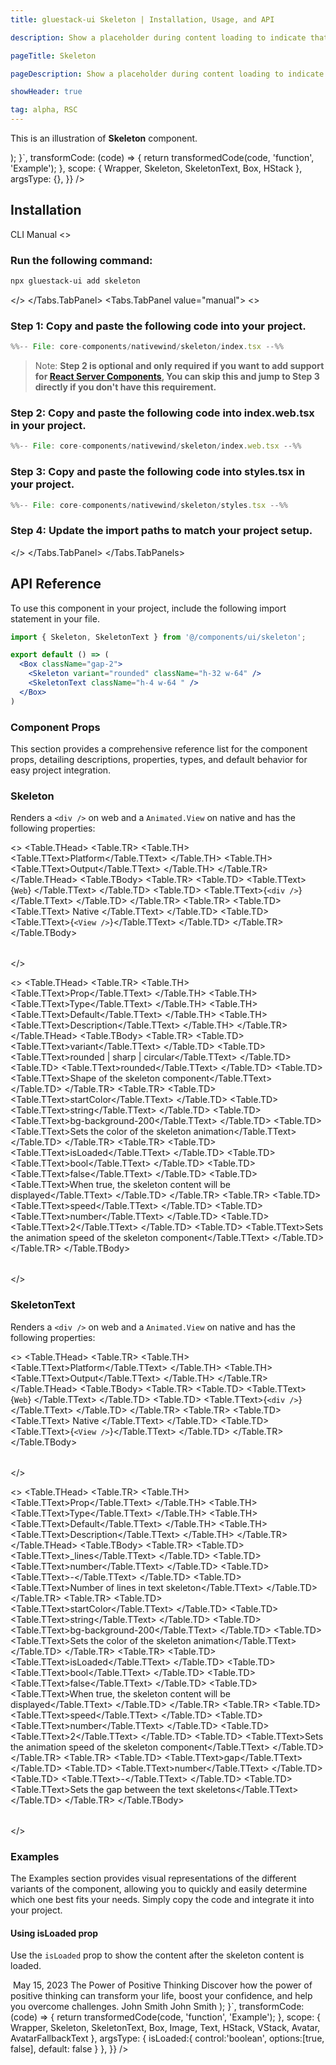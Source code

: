 ```yaml
---
title: gluestack-ui Skeleton | Installation, Usage, and API

description: Show a placeholder during content loading to indicate that the content is being fetched.

pageTitle: Skeleton

pageDescription: Show a placeholder during content loading to indicate that the content is being fetched.

showHeader: true

tag: alpha, RSC
---
```



<Meta title="with-nativewind/Components/Others/Skeleton" />


This is an illustration of **Skeleton** component.

<Wrapper>
  <CodePreview
    showComponentRenderer={true}
    showArgsController={false}
   _rendererWrapper={{
      alignItems: 'center',
      padding: 20,
    }}
    metaData={{
      code: `import { Box } from "@/components/ui/box";
function Example() {
  return (
    <Box className="w-[325px] gap-4 p-3 rounded-md bg-background-100">
      <Skeleton variant="sharp" className="h-[150px]" />
      <SkeletonText _lines={3} className="h-3" />
      <HStack className="gap-2 align-middle">
        <Skeleton variant="circular" className="h-[24px] w-[24px] mr-2" />
        <SkeletonText _lines={2} gap={1} className="h-2 w-2/5" />
      </HStack>
      </Box>
  );
}`,
      transformCode: (code) => {
        return transformedCode(code, 'function', 'Example');
      },
      scope: { Wrapper, Skeleton, SkeletonText, Box, HStack  },
      argsType: {},
    }}
  />
</Wrapper>

<br />

## Installation

<Tabs value="cli" type="section">
  <Tabs.TabList>
      <Tabs.Tab value="cli">
        <Tabs.TabTitle>CLI</Tabs.TabTitle>
      </Tabs.Tab>
     <Tabs.Tab value="manual">
        <Tabs.TabTitle>Manual</Tabs.TabTitle>
     </Tabs.Tab>
  </Tabs.TabList>
  <Tabs.TabPanels>
    <Tabs.TabPanel value="cli">
<>

### Run the following command:
  ```bash
  npx gluestack-ui add skeleton
  ```
</>
    </Tabs.TabPanel>
    <Tabs.TabPanel value="manual"> 
<>

### Step 1: Copy and paste the following code into your project.
<CollapsibleCode>

```jsx 
%%-- File: core-components/nativewind/skeleton/index.tsx --%% 
```
</CollapsibleCode>

> Note: **Step 2 is optional and only required if you want to add support for [React Server Components](https://vercel.com/blog/understanding-react-server-components), You can skip this and jump to Step 3 directly if you don't have this requirement.**

### Step 2: Copy and paste the following code into index.web.tsx in your project.
<CollapsibleCode>

```jsx 
%%-- File: core-components/nativewind/skeleton/index.web.tsx --%% 
```
</CollapsibleCode>

### Step 3: Copy and paste the following code into styles.tsx in your project.
<CollapsibleCode>

```jsx 
%%-- File: core-components/nativewind/skeleton/styles.tsx --%% 
```
</CollapsibleCode>

### Step 4: Update the import paths to match your project setup.
</>
    </Tabs.TabPanel>
  </Tabs.TabPanels>
</Tabs>

## API Reference

To use this component in your project, include the following import statement in your file.

```jsx
import { Skeleton, SkeletonText } from '@/components/ui/skeleton';
```

```jsx
export default () => (
  <Box className="gap-2">
    <Skeleton variant="rounded" className="h-32 w-64" />
    <SkeletonText className="h-4 w-64 " />
  </Box>
)
```

### Component Props

This section provides a comprehensive reference list for the component props, detailing descriptions, properties, types, and default behavior for easy project integration.

### Skeleton

Renders a `<div />` on web and a `Animated.View` on native and has the following properties:

<>
  <TableContainer>
    <Table>
      <Table.THead>
        <Table.TR>
          <Table.TH>
            <Table.TText>Platform</Table.TText>
          </Table.TH>
          <Table.TH>
            <Table.TText>Output</Table.TText>
          </Table.TH>
        </Table.TR>
      </Table.THead>
      <Table.TBody>
        <Table.TR>
          <Table.TD>
            <Table.TText>
              <InlineCode>{`Web`}</InlineCode>
            </Table.TText>
          </Table.TD>
          <Table.TD>
            <Table.TText>{`<div />`}</Table.TText>
          </Table.TD>
        </Table.TR>
        <Table.TR>
          <Table.TD>
            <Table.TText>
              <InlineCode>Native</InlineCode>
            </Table.TText>
          </Table.TD>
          <Table.TD>
            <Table.TText>{`<View />`}</Table.TText>
          </Table.TD>
        </Table.TR>
      </Table.TBody>
    </Table>
  </TableContainer>
</>


<>
  <TableContainer>
    <Table>
      <Table.THead>
        <Table.TR>
          <Table.TH>
            <Table.TText>Prop</Table.TText>
          </Table.TH>
          <Table.TH>
            <Table.TText>Type</Table.TText>
          </Table.TH>
          <Table.TH>
            <Table.TText>Default</Table.TText>
          </Table.TH>
          <Table.TH>
            <Table.TText>Description</Table.TText>
          </Table.TH>
        </Table.TR>
      </Table.THead>
      <Table.TBody>
        <Table.TR>
          <Table.TD>
            <Table.TText><InlineCode>variant</InlineCode></Table.TText>
          </Table.TD>
          <Table.TD>
            <Table.TText>rounded | sharp | circular</Table.TText>
          </Table.TD>
          <Table.TD>
            <Table.TText>rounded</Table.TText>
          </Table.TD>
          <Table.TD>
            <Table.TText>Shape of the skeleton component</Table.TText>
          </Table.TD>
        </Table.TR>
        <Table.TR>
          <Table.TD>
            <Table.TText><InlineCode>startColor</InlineCode></Table.TText>
          </Table.TD>
          <Table.TD>
            <Table.TText>string</Table.TText>
          </Table.TD>
          <Table.TD>
            <Table.TText>bg-background-200</Table.TText>
          </Table.TD>
          <Table.TD>
            <Table.TText>Sets the color of the skeleton animation</Table.TText>
          </Table.TD>
        </Table.TR> 
        <Table.TR>
          <Table.TD>
            <Table.TText><InlineCode>isLoaded</InlineCode></Table.TText>
          </Table.TD>
          <Table.TD>
            <Table.TText>bool</Table.TText>
          </Table.TD>
          <Table.TD>
            <Table.TText>false</Table.TText>
          </Table.TD>
          <Table.TD>
            <Table.TText>When true, the skeleton content will be displayed</Table.TText>
          </Table.TD>
        </Table.TR>
        <Table.TR>
          <Table.TD>
            <Table.TText><InlineCode>speed</InlineCode></Table.TText>
          </Table.TD>
          <Table.TD>
            <Table.TText>number</Table.TText>
          </Table.TD>
          <Table.TD>
            <Table.TText>2</Table.TText>
          </Table.TD>
          <Table.TD>
            <Table.TText>Sets the animation speed of the skeleton component</Table.TText>
          </Table.TD>
        </Table.TR>
      </Table.TBody>
    </Table>
  </TableContainer>
</>

### SkeletonText

Renders a `<div />` on web and a `Animated.View` on native and has the following properties:

<>
  <TableContainer>
    <Table>
      <Table.THead>
        <Table.TR>
          <Table.TH>
            <Table.TText>Platform</Table.TText>
          </Table.TH>
          <Table.TH>
            <Table.TText>Output</Table.TText>
          </Table.TH>
        </Table.TR>
      </Table.THead>
      <Table.TBody>
        <Table.TR>
          <Table.TD>
            <Table.TText>
              <InlineCode>{`Web`}</InlineCode>
            </Table.TText>
          </Table.TD>
          <Table.TD>
            <Table.TText>{`<div />`}</Table.TText>
          </Table.TD>
        </Table.TR>
        <Table.TR>
          <Table.TD>
            <Table.TText>
              <InlineCode>Native</InlineCode>
            </Table.TText>
          </Table.TD>
          <Table.TD>
            <Table.TText>{`<View />`}</Table.TText>
          </Table.TD>
        </Table.TR>
      </Table.TBody>
    </Table>
  </TableContainer>
</>

<>
  <TableContainer>
    <Table>
      <Table.THead>
        <Table.TR>
          <Table.TH>
            <Table.TText>Prop</Table.TText>
          </Table.TH>
          <Table.TH>
            <Table.TText>Type</Table.TText>
          </Table.TH>
          <Table.TH>
            <Table.TText>Default</Table.TText>
          </Table.TH>
          <Table.TH>
            <Table.TText>Description</Table.TText>
          </Table.TH>
        </Table.TR>
      </Table.THead>
      <Table.TBody>
        <Table.TR>
          <Table.TD>
            <Table.TText><InlineCode>_lines</InlineCode></Table.TText>
          </Table.TD>
          <Table.TD>
            <Table.TText>number</Table.TText>
          </Table.TD>
          <Table.TD>
            <Table.TText>-</Table.TText>
          </Table.TD>
          <Table.TD>
            <Table.TText>Number of lines in text skeleton</Table.TText>
          </Table.TD>
        </Table.TR>
        <Table.TR>
          <Table.TD>
            <Table.TText><InlineCode>startColor</InlineCode></Table.TText>
          </Table.TD>
          <Table.TD>
            <Table.TText>string</Table.TText>
          </Table.TD>
          <Table.TD>
            <Table.TText>bg-background-200</Table.TText>
          </Table.TD>
          <Table.TD>
            <Table.TText>Sets the color of the skeleton animation</Table.TText>
          </Table.TD>
        </Table.TR> 
        <Table.TR>
          <Table.TD>
            <Table.TText><InlineCode>isLoaded</InlineCode></Table.TText>
          </Table.TD>
          <Table.TD>
            <Table.TText>bool</Table.TText>
          </Table.TD>
          <Table.TD>
            <Table.TText>false</Table.TText>
          </Table.TD>
          <Table.TD>
            <Table.TText>When true, the skeleton content will be displayed</Table.TText>
          </Table.TD>
        </Table.TR>
        <Table.TR>
          <Table.TD>
            <Table.TText><InlineCode>speed</InlineCode></Table.TText>
          </Table.TD>
          <Table.TD>
            <Table.TText>number</Table.TText>
          </Table.TD>
          <Table.TD>
            <Table.TText>2</Table.TText>
          </Table.TD>
          <Table.TD>
            <Table.TText>Sets the animation speed of the skeleton component</Table.TText>
          </Table.TD>
        </Table.TR>
        <Table.TR>
          <Table.TD>
            <Table.TText><InlineCode>gap</InlineCode></Table.TText>
          </Table.TD>
          <Table.TD>
            <Table.TText>number</Table.TText>
          </Table.TD>
          <Table.TD>
            <Table.TText>-</Table.TText>
          </Table.TD>
          <Table.TD>
            <Table.TText>Sets the gap between the text skeletons</Table.TText>
          </Table.TD>
        </Table.TR>
      </Table.TBody>
    </Table>
  </TableContainer>
</>

### Examples

The Examples section provides visual representations of the different variants of the component, allowing you to quickly and easily determine which one best fits your needs. Simply copy the code and integrate it into your project.

#### Using isLoaded prop

Use the `isLoaded` prop to show the content after the skeleton content is loaded.

<Wrapper>
  <CodePreview
    showComponentRenderer={true}
    showArgsController={true}
    _rendererWrapper={{
        alignItems: 'center',
        padding: 20,
      }}
    metaData={{
      code: `import { Avatar, AvatarFallbackText } from "@/components/ui/avatar";
function Example() {
  return (
    <Box className="w-[290px] h-[400px] p-4 rounded-sm bg-background-100 gap-3">
        <Skeleton variant="rounded" className="h-44 w-64 rounded-sm" {...props}>
          <Image
          className="h-44 w-64 rounded-sm"
          source={{
            uri: 'https://images.unsplash.com/photo-1715006020121-dd50879f9821?q=80&w=2787&auto=format&fit=crop&ixlib=rb-4.0.3&ixid=M3wxMjA3fDB8MHxwaG90by1wYWdlfHx8fGVufDB8fHx8fA%3D%3D',
          }}
           />
        </Skeleton>
        <VStack className="gap-2">
          <Text className="text-primary-700 text-sm">May 15, 2023</Text>
          <Text className="text-primary-900 font-bold">
          The Power of Positive Thinking
          </Text>
          <Text className="text-primary-700 text-sm">
          Discover how the power of positive thinking can transform your life,
          boost your confidence, and help you overcome challenges.
          </Text>
        </VStack>
        <HStack className="gap-2">
        <Avatar size="xs">
          <AvatarFallbackText>John Smith</AvatarFallbackText>
        </Avatar>
        <Text className="text-sm font-bold">John Smith</Text>
      </HStack>
      </Box>
  );
}`,
      transformCode: (code) => {
        return transformedCode(code, 'function', 'Example');
      },
      scope: { Wrapper, Skeleton, SkeletonText, Box, Image, Text, HStack, VStack, Avatar, AvatarFallbackText },
      argsType: {
        isLoaded:{
          control:'boolean',
          options:[true, false],
          default: false
        }
      },
    }}
  />
</Wrapper>